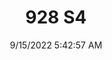 ---
width: 6000
height: 4000
title: 928 S4
description: 1984 Porsche 928 S4 shot in Austin, TX.
date: 9/15/2022 5:42:57 AM
cameraMake: Sony
cameraModel: ILCE-7M3
lens: 50mm F1.4 DG HSM | Art 018
settingsfStop: f/1.6
settingsISO: ISO 50
settingsShutter: 1/60
settingsFocalLength: 50 mm
---